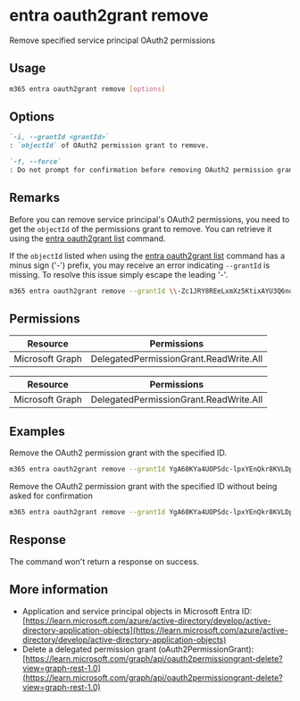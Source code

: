
# entra oauth2grant remove

Remove specified service principal OAuth2 permissions

## Usage

```sh
m365 entra oauth2grant remove [options]
```

## Options

```md definition-list
`-i, --grantId <grantId>`
: `objectId` of OAuth2 permission grant to remove.

`-f, --force`
: Do not prompt for confirmation before removing OAuth2 permission grant.
```

<Global />

## Remarks

Before you can remove service principal's OAuth2 permissions, you need to get the `objectId` of the permissions grant to remove. You can retrieve it using the [entra oauth2grant list](./oauth2grant-list.mdx) command.

If the `objectId` listed when using the [entra oauth2grant list](./oauth2grant-list.mdx) command has a minus sign ('-') prefix, you may receive an error indicating `--grantId` is missing.  To resolve this issue simply escape the leading '-'.  

```sh
m365 entra oauth2grant remove --grantId \\-Zc1JRY8REeLxmXz5KtixAYU3Q6noCBPlhwGiX7pxmU
```

## Permissions
<Tabs>
  <TabItem value="Delegated">

  | Resource        | Permissions                            |
  |-----------------|----------------------------------------|
  | Microsoft Graph | DelegatedPermissionGrant.ReadWrite.All |

  </TabItem>
  <TabItem value="Application">

  | Resource        | Permissions                            |
  |-----------------|----------------------------------------|
  | Microsoft Graph | DelegatedPermissionGrant.ReadWrite.All |

  </TabItem>
</Tabs>

## Examples

Remove the OAuth2 permission grant with the specified ID.

```sh
m365 entra oauth2grant remove --grantId YgA60KYa4UOPSdc-lpxYEnQkr8KVLDpCsOXkiV8i-ek
```

Remove the OAuth2 permission grant with the specified ID without being asked for confirmation

```sh
m365 entra oauth2grant remove --grantId YgA60KYa4UOPSdc-lpxYEnQkr8KVLDpCsOXkiV8i-ek --force
```

## Response

The command won't return a response on success.

## More information

- Application and service principal objects in Microsoft Entra ID: [https://learn.microsoft.com/azure/active-directory/develop/active-directory-application-objects](https://learn.microsoft.com/azure/active-directory/develop/active-directory-application-objects)
- Delete a delegated permission grant (oAuth2PermissionGrant): [https://learn.microsoft.com/graph/api/oauth2permissiongrant-delete?view=graph-rest-1.0](https://learn.microsoft.com/graph/api/oauth2permissiongrant-delete?view=graph-rest-1.0)
